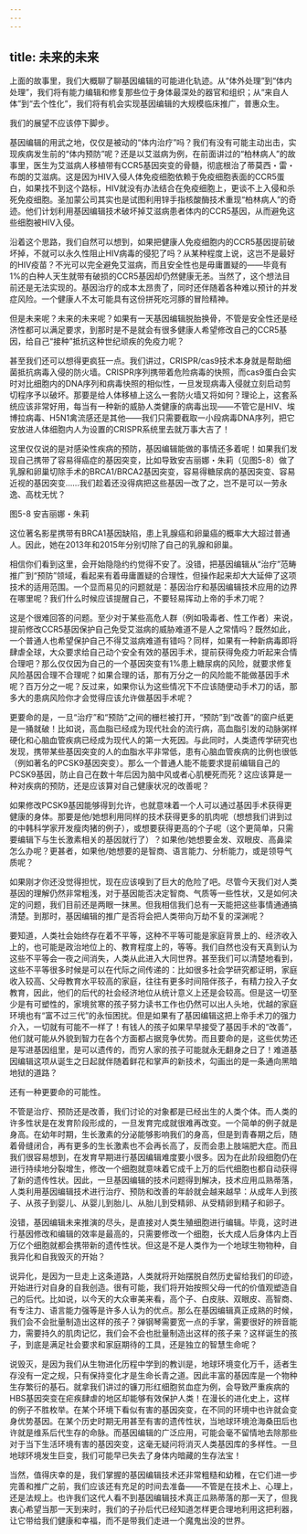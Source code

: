 ```yaml
---
---
---
```

title: 未来的未来
---




上面的故事里，我们大概聊了聊基因编辑的可能进化轨迹。从“体外处理”到“体内处理”，我们将有能力编辑和修复那些位于身体最深处的器官和组织；从“来自人体”到“去个性化”，我们将有机会实现基因编辑的大规模临床推广，普惠众生。

我们的展望不应该停下脚步。

基因编辑的用武之地，仅仅是被动的“体内治疗”吗？我们有没有可能主动出击，实现疾病发生前的“体内预防”呢？还是以艾滋病为例，在前面讲过的“柏林病人”的故事里，医生为艾滋病人移植带有CCR5基因突变的骨髓，彻底根治了蒂莫西・雷・布朗的艾滋病。这是因为HIV入侵人体免疫细胞依赖于免疫细胞表面的CCR5蛋白，如果找不到这个路标，HIV就没有办法结合在免疫细胞上，更谈不上入侵和杀死免疫细胞。圣加蒙公司其实也是试图利用锌手指核酸酶技术重现“柏林病人”的奇迹。他们计划利用基因编辑技术破坏掉艾滋病患者体内的CCR5基因，从而避免这些细胞被HIV入侵。

沿着这个思路，我们自然可以想到，如果把健康人免疫细胞内的CCR5基因提前破坏掉，不就可以永久性阻止HIV病毒的侵犯了吗？从某种程度上说，这岂不是最好的HIV疫苗？不光可以完全避免艾滋病，而且安全性也是毋庸置疑的——毕竟有1%的白种人天生就带有破损的CCR5基因却仍然健康无恙。当然了，这个想法目前还是无法实现的。基因治疗的成本太昂贵了，同时还伴随着各种难以预计的并发症风险。一个健康人不太可能具有这份拼死吃河豚的冒险精神。

但是未来呢？未来的未来呢？如果有一天基因编辑脱胎换骨，不管是安全性还是经济性都可以满足要求，到那时是不是就会有很多健康人希望修改自己的CCR5基因，给自己“接种”抵抗这种世纪顽疾的免疫力呢？

甚至我们还可以想得更疯狂一点。我们讲过，CRISPR/cas9技术本身就是帮助细菌抵抗病毒入侵的防火墙。CRISPR序列携带着危险病毒的快照，而cas9蛋白会实时对比细胞内的DNA序列和病毒快照的相似性，一旦发现病毒入侵就立刻启动剪切程序予以破坏。那要是给人体移植上这么一套防火墙又将如何？理论上，这套系统应该非常好用，每当有一种新的威胁人类健康的病毒出现——不管它是HIV、埃博拉病毒、H5N1禽流感还是其他——我们只需要截取一小段病毒DNA序列，把它安放进人体细胞内人为设置的CRISPR系统里去就万事大吉了！

这里仅仅说的是对感染性疾病的预防，基因编辑能做的事情还多着呢！如果我们发现自己携带了容易得癌症的基因突变，比如导致安吉丽娜・朱莉（见图5-8）做了乳腺和卵巢切除手术的BRCA1/BRCA2基因突变，容易得糖尿病的基因突变、容易近视的基因突变……我们趁着还没得病把这些基因一改了之，岂不是可以一劳永逸、高枕无忧？

图5-8 安吉丽娜・朱莉

这位著名影星携带有BRCA1基因缺陷，患上乳腺癌和卵巢癌的概率大大超过普通人。因此，她在2013年和2015年分别切除了自己的乳腺和卵巢。



相信你们看到这里，会开始隐隐约约觉得不安了。没错，把基因编辑从“治疗”范畴推广到“预防”领域，看起来有着毋庸置疑的合理性，但操作起来却大大延伸了这项技术的适用范围。一个显而易见的问题就是：基因治疗和基因编辑技术应用的边界在哪里呢？我们什么时候应该提醒自己，不要轻易挥动上帝的手术刀呢？

这是个很难回答的问题。至少对于某些高危人群（例如吸毒者、性工作者）来说，提前修改CCR5基因保护自己免受艾滋病的威胁难道不是人之常情吗？既然如此，一个普通人也希望保护自己不得艾滋病难道有错吗？同样，如果有一种新病毒即将肆虐全球，大众要求给自己动个安全有效的基因手术，提前获得免疫力听起来合情合理吧？那么仅仅因为自己的一个基因突变有1%患上糖尿病的风险，就要求修复风险基因合理不合理呢？如果合理的话，那有万分之一的风险能不能做基因手术呢？百万分之一呢？反过来，如果你认为这些情况下不应该随便动手术刀的话，那多大的患病风险你才会觉得应该允许做基因手术呢？

更要命的是，一旦“治疗”和“预防”之间的栅栏被打开，“预防”到“改善”的窗户纸更是一捅就破！比如说，高血脂已经成为现代社会的流行病，高血脂引发的动脉粥样硬化和心脑血管疾病已经成为现代人的第一大死因。与此同时，人类遗传学研究也发现，携带某些基因突变的人的血脂水平非常低，患有心脑血管疾病的比例也很低（例如著名的PCSK9基因突变）。那么一个普通人能不能要求提前编辑自己的PCSK9基因，防止自己在数十年后因为脑中风或者心肌梗死而死？这应该算是一种对疾病的预防，还是应该算对自己健康状况的改善呢？

如果修改PCSK9基因能够得到允许，也就意味着一个人可以通过基因手术获得更健康的身体。那要是他/她想利用同样的技术获得更多的肌肉呢（想想我们讲到过的中韩科学家开发瘦肉猪的例子），或想要获得更高的个子呢（这个更简单，只需要编辑下与生长激素相关的基因就行了）？如果他/她想要金发、双眼皮、高鼻梁怎么办呢？更甚者，如果他/她想要的是智商、语言能力、分析能力，或是领导气质呢？

如果刚才你还没觉得担忧，现在应该嗅到了巨大的危险了吧。尽管今天我们对人类基因的理解仍然非常粗浅，对于基因能否决定智商、气质等一些性状，又是如何决定的问题，我们目前还是两眼一抹黑。但我相信我们总有一天能把这些事情通通搞清楚。到那时，基因编辑的推广是否将会把人类带向万劫不复的深渊呢？

要知道，人类社会始终存在着不平等，这种不平等可能是家庭背景上的、经济收入上的，也可能是政治地位上的、教育程度上的，等等。我们自然也没有天真到认为这些不平等会一夜之间消失，人类从此进入大同世界。甚至我们可以清楚地看到，这些不平等很多时候是可以在代际之间传递的：比如很多社会学研究都证明，家庭收入较高、父母教育水平较高的家庭，往往有更多时间陪伴孩子，有精力投入子女教育，因此，他们的后代的社会经济地位从统计意义上还是会较高。但是这一切至少是有可塑性的，家境贫寒的孩子努力读书工作也仍然可以出人头地，优越的家庭环境也有“富不过三代”的永恒困扰。但是如果有了基因编辑这把上帝手术刀的强力介入，一切就有可能不一样了！有钱人的孩子如果早早接受了基因手术的“改善”，他们就可能从外貌到智力在各个方面都占据竞争优势。而且要命的是，这些优势还是写进基因组里，是可以遗传的，而穷人家的孩子可能就永无翻身之日了！难道基因编辑这项从诞生之日起就伴随着鲜花和掌声的新技术，勾画出的是一条通向黑暗地狱的道路？

还有一种更要命的可能性。

不管是治疗、预防还是改善，我们讨论的对象都是已经出生的人类个体。而人类的许多性状是在发育阶段形成的，一旦发育完成就很难再改变。一个简单的例子就是身高。在幼年时期，生长激素的分泌能够影响我们的身高，但是到青春期之后，随着骨缝闭合，再有更多的生长激素也不会再长高了，反而会患上肢端肥大症。而且我们很容易想到，在发育早期进行基因编辑难度要小很多。因为在此阶段细胞仍在进行持续地分裂增生，修改一个细胞就意味着它成千上万的后代细胞也都自动获得了新的遗传性状。因此，一旦基因编辑的技术问题得到解决，技术应用瓜熟蒂落，人类利用基因编辑技术进行治疗、预防和改善的年龄就会越来越早：从成年人到孩子、从孩子到婴儿、从婴儿到胎儿、从胎儿到受精卵、从受精卵到精子和卵子。

没错，基因编辑未来推演的尽头，是直接对人类生殖细胞进行编辑。毕竟，这时进行基因修改和编辑的效率是最高的，只需要修改一个细胞，长大成人后身体内上百万亿个细胞就都会携带新的遗传性状。但这是不是人类作为一个地球生物物种，自我异化和自我毁灭的开始？

说异化，是因为一旦走上这条道路，人类就将开始摆脱自然历史留给我们的印迹，开始进行对自身的自我创造。很有可能，我们将开始按照父母一代的价值观塑造自己的后代。比如说，以今天的大众审美来看，高个子、白皮肤、双眼皮、高智商、有专注力、语言能力强等是许多人认为的优点。那么在基因编辑真正成熟的时候，我们会不会批量制造出这样的孩子？弹钢琴需要宽一点的手掌，需要很好的辨音能力，需要持久的肌肉记忆，我们会不会也批量制造出这样的孩子来？这样诞生的孩子，到底是满足社会要求和家庭期待的工具，还是独立的智慧生命呢？

说毁灭，是因为我们从生物进化历程中学到的教训是，地球环境变化万千，适者生存没有一定之规，只有保持变化才是生命长青之道。因此丰富的基因库是一个物种生存繁衍的基石。就拿我们讲过的镰刀形红细胞贫血症为例，会导致严重疾病的HBS基因突变在疟疾肆虐的地区却能够有效保护人类！在漫长的进化史上，这样的例子不胜枚举。在某个环境下看似有害的基因突变，在不同的环境中也许就会变身优势基因。在某个历史时期无用甚至有害的遗传性状，当地球环境沧海桑田后也许就是维系后代生存的命脉。而基因编辑的广泛应用，可能会毫不留情地去除那些对于当下生活环境有害的基因突变，这毫无疑问将消灭人类基因库的多样性。一旦地球环境发生巨变，我们可能早已失去了身体内暗藏的生存法宝！

当然，值得庆幸的是，我们掌握的基因编辑技术还非常粗糙和幼稚，在它们进一步完善和推广之前，我们应该还有充足的时间去准备——不管是在技术上、心理上，还是法规上。也许我们这代人看不到基因编辑技术真正瓜熟蒂落的那一天了，但我衷心希望当那一天到来时，我们的子孙后代已经知道怎样更合理地利用这把利器，让它带给我们健康和幸福，而不是带我们走进一个魔鬼出没的世界。
